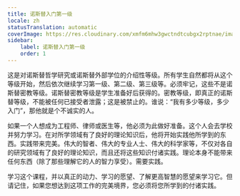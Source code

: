 ```yaml
---
title: 诺斯替入门第一级
locale: zh
statusTranslation: automatic
coverImage: https://res.cloudinary.com/xmfm6mhw3gwctndtcubgx2rptnae/image/upload/v1741354450/small_cover_introduccion_a_la_gnosis_57a3fc8d72.webp
sidebar:
    label: 诺斯替入门第一级
    order: 1
---
```

这是对诺斯替哲学研究或诺斯替外部学位的介绍性等级。所有学生自然都将从这个等级开始，然后依次继续学习第一级、第二级、第三级等。必须牢记，这些不是诺斯替密教等级。诺斯替密教等级是学生准备好后获得的。密教等级，即真正的诺斯替等级，不能被任何已接受者泄露；这是被禁止的。谁说：“我有多少等级，多少入门”，那他就是个不诚实的人。

如果一个人想成为工程师、律师或医生等，他必须为此做好准备。这个人会去学校并努力学习。在对所学领域有了良好的理论知识后，他将开始实践他所学到的东西。实践带来完美。伟大的智者、伟大的专业人士、伟大的科学家等，不仅对各自的研究领域有了良好的理论知识，而且还将这些知识付诸实践。理论本身不能带来任何东西（除了那些理解它的人的智力享受）。需要实践。

学习这个课程，并以真正的动力、学习的愿望、了解更高智慧的愿望来学习它。但请记住，如果您想达到这项工作的完美境界，您必须将您所学到的付诸实践。
